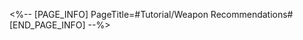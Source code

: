 <%-- [PAGE_INFO]
PageTitle=#Tutorial/Weapon Recommendations#
[END_PAGE_INFO] --%>
{{Tutorial
|sort      = 834401
|title     = Weapon Recommendations
|subtitle  = 
|type      = 
|about     = 
|image1    = Tutorial Weapon Recommendations 1.png{{subst:void|<!--$UPLOAD:<<SpriteOutput/TutorialPic/TutorialPage_834401.png>-<Tutorial Weapon Recommendations 1.png>-<Tutorial Files>>-->}}
|text1     = This Stage's Initial Weapon: {{Color|h|nobold=1|RuinBot}}<br />RuinBot applies Mark of Ruin to an enemy target. When this target receives {{Color|h|nobold=1|Break DMG}}, deals DMG of a random Type and adds a Weakness of a random Type to it.<br />Prioritize the upgrade of initial {{Color|h|nobold=1|weapon level}} and obtain their {{Color|h|nobold=1|resonant accessories}} to ascend your weapon to a {{Color|h|nobold=1|legendary weapon}}!
|image2    = Tutorial Weapon Recommendations 2.png{{subst:void|<!--$UPLOAD:<<SpriteOutput/TutorialPic/TutorialPage_834402.png>-<Tutorial Weapon Recommendations 2.png>-<Tutorial Files>>-->}}
|text2     = Weapons Combination Recommendations<br />Break Style: RuinBot, Seven-Colored Baseball, and Prayers of Beauty<br />Summon-Trait: Seven-Colored Baseball, Prayers of Beauty, and Lucky Roulette
}}